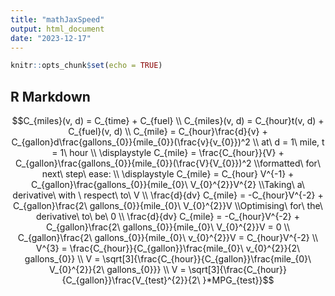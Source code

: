 ```yaml
---
title: "mathJaxSpeed"
output: html_document
date: "2023-12-17"
---
```


```r
knitr::opts_chunk$set(echo = TRUE)
```

## R Markdown

$$C_{miles}(v, d) = C_{time} + C_{fuel}
\\
C_{miles}(v, d) = C_{hour}t(v, d) + C_{fuel}(v, d)
\\
C_{mile} = C_{hour}\frac{d}{v} + C_{gallon}d\frac{gallons_{0}}{mile_{0}}(\frac{v}{v_{0}})^2
\\ at\ d = 1\ mile, t = 1\ hour
\\
\displaystyle C_{mile} = \frac{C_{hour}}{V} + C_{gallon}\frac{gallons_{0}}{mile_{0}}(\frac{V}{V_{0}})^2
\\formatted\ for\ next\ step\ ease:
\\
\displaystyle C_{mile} = C_{hour} V^{-1} + C_{gallon}\frac{gallons_{0}}{mile_{0}\ V_{0}^{2}}V^{2}
\\Taking\ a\ derivative\ with \ respect\ to\ V
\\
\frac{d}{dv} C_{mile} = -C_{hour}V^{-2} + C_{gallon}\frac{2\ gallons_{0}}{mile_{0}\ V_{0}^{2}}V
\\Optimising\ for\ the\ derivative\ to\ be\ 0
\\
\frac{d}{dv} C_{mile} = -C_{hour}V^{-2} + C_{gallon}\frac{2\ gallons_{0}}{mile_{0}\ V_{0}^{2}}V = 0
\\
C_{gallon}\frac{2\ gallons_{0}}{mile_{0}\ v_{0}^{2}}V = C_{hour}V^{-2}
\\
V^{3} = \frac{C_{hour}}{C_{gallon}}\frac{mile_{0}\ v_{0}^{2}}{2\ gallons_{0}}
\\
V = \sqrt[3]{\frac{C_{hour}}{C_{gallon}}\frac{mile_{0}\ V_{0}^{2}}{2\ gallons_{0}}} \\
V = \sqrt[3]{\frac{C_{hour}}{C_{gallon}}\frac{V_{test}^{2}}{2\ }*MPG_{test}}$$